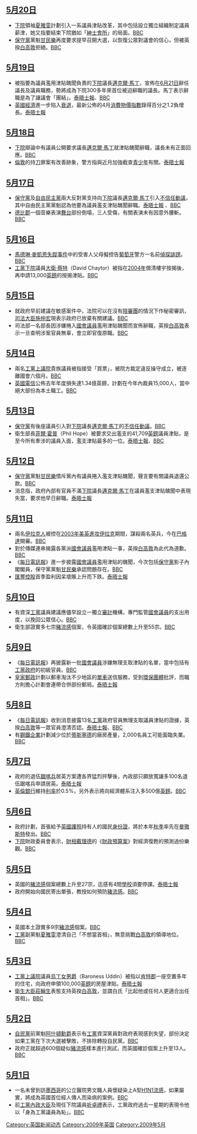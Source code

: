 ==[[5月20日|5月20日]]==
* [[英國下議院|下院]]領袖[[夏雅雯|夏雅雯]]計劃引入一系議員津貼改革，其中包括設立獨立組織制定議員薪津，她又指要結束下院猶如「[[紳士會所|紳士會所]]」的局面。[http://news.bbc.co.uk/2/hi/uk_news/politics/8058736.stm BBC]
* [[英國保守黨|保守黨]]黨魁[[甘民樂|甘民樂]]再度要求提早召開大選，以恢復公眾對議會的信心，但被英揆[[白高敦|白高敦]]拒絕。[http://news.bbc.co.uk/2/hi/uk_news/politics/8059465.stm BBC]

==[[5月19日|5月19日]]==
* 被指要為議員濫用津貼醜聞負責的[[英國下議院|下院]]議長[[邁克爾·馬丁_(政治家)|邁克爾·馬丁]]，宣佈在[[6月21日|6月21日]]辭任議長及議員職務，勢將成為下院300多年來首位被迫辭職的議長。馬丁表示辭職是為了讓議會「團結」。[http://www.timesonline.co.uk/tol/news/politics/article6320367.ece 泰晤士報]、[http://news.bbc.co.uk/2/hi/uk_news/politics/8057203.stm BBC]
* [[英國經濟|英國經濟]]進一步陷入[[經濟衰退|衰退]]，最新公佈的4月[[消費物價指數|消費物價指數]]錄得百分之1.2負增長。[http://business.timesonline.co.uk/tol/business/economics/article6317766.ece 泰晤士報]

==[[5月18日|5月18日]]==
* [[英國下議院|下院]]辯論中有議員公開要求議長[[邁克爾·馬丁_(政治家)|邁克爾·馬丁]]就津貼醜聞辭職，議長未有正面回應。[http://news.bbc.co.uk/2/hi/uk_news/politics/8054657.stm BBC]
* [[倫敦|倫敦]]的持[[刀|刀]]罪案有改善跡象，警方指與近月加強截查[[青少年|青少年]]有關。[http://www.timesonline.co.uk/tol/news/uk/crime/article6312137.ece 泰晤士報]

==[[5月17日|5月17日]]==
* [[英國保守黨|保守黨]]及[[英國自由民主黨|自由民主黨]]兩大反對黨支持向[[英國下議院|下院]]議長[[邁克爾·馬丁_(政治家)|邁克爾·馬丁]]引入[[不信任動議|不信任動議]]，其中自由民主黨黨魁認為他要為議員濫支津貼醜聞辭職。[http://www.timesonline.co.uk/tol/news/politics/article6304632.ece 泰晤士報] {{Wayback|url=http://www.timesonline.co.uk/tol/news/politics/article6304632.ece |date=20090519004406 }}、[http://news.bbc.co.uk/2/hi/uk_news/politics/8054140.stm BBC]
* [[德比郡|德比郡]]一個音樂表演[[舞台|舞台]]部份倒塌，三人受傷，有關表演未有因意外腰斬。[http://news.bbc.co.uk/2/hi/uk_news/england/derbyshire/8053996.stm BBC]

==[[5月16日|5月16日]]==
* [[馬德琳·麥凱恩失蹤事件|馬德琳·麥凱恩失蹤事件]]中的受害人父母擬控告[[葡萄牙|葡萄牙]]警方一名前[[偵探|偵探]][[誹謗|誹謗]]。[http://news.bbc.co.uk/2/hi/uk_news/8053916.stm BBC]
* [[英國工黨|工黨]][[英國下議院|下院]]議員[[大衛·蔡特|大衛·蔡特]]（David Chaytor）被指在[[2004年|2004年]]償清樓宇按揭後，再申請13,000[[英鎊|英鎊]]的按揭津貼。[http://news.bbc.co.uk/2/hi/uk_news/politics/8053084.stm BBC]

==[[5月15日|5月15日]]==
* 就政府早前建議在敏感案件中，法院可以在沒有[[陪審團|陪審團]]的情況下作秘密審訊，[[司法大臣_(英国)|司法大臣]][[施仲宏|施仲宏]]現表示政府已放棄有關建議。[http://news.bbc.co.uk/2/hi/uk_news/8051953.stm BBC]
* 司法部一名部長因涉嫌捲入[[英國國會|國會議員]]濫用津貼醜聞而宣佈辭職，英揆[[白高敦|白高敦]]表示一旦查明涉案官員無辜，會立即官復原職。[http://news.bbc.co.uk/2/hi/uk_news/politics/8051091.stm BBC]

==[[5月14日|5月14日]]==
* 兩名[[英國工黨|工黨]][[英國上議院|上議院]]貴族議員被指接受「買票」，被院方裁定違反操守成立，被逐離國會六個月。[http://news.bbc.co.uk/2/hi/uk_news/politics/8049412.stm BBC]
* [[英國電信|英國電信]]公佈去年年度損失達1.34億英鎊，計劃在今年內裁員15,000人，當中絕大部份為本土職工。[http://news.bbc.co.uk/2/hi/business/8049276.stm BBC]

==[[5月13日|5月13日]]==
* [[英國保守黨|保守黨]]有後座議員引入對[[英國下議院|下院]]議長[[邁克爾·馬丁_(政治家)|邁克爾·馬丁]]的[[不信任動議|不信任動議]]。[http://news.bbc.co.uk/2/hi/uk_news/politics/8048292.stm BBC]
* 衛生部長[[菲爾·霍普|菲爾·霍普]]（Phil Hope）被要求交出濫支的41,709[[英鎊|英鎊]]議員津貼，是至今所有牽涉的議員入面，濫支津貼最多的一位。[http://www.timesonline.co.uk/tol/news/politics/article6278825.ece 泰晤士報]、[http://news.bbc.co.uk/2/hi/uk_news/politics/8047410.stm BBC]

==[[5月12日|5月12日]]==
* [[英國保守黨|保守黨]]黨魁[[甘民樂|甘民樂]]憤斥黨內有議員捲入濫支津貼醜聞，聲言要有關議員退還公款。[http://news.bbc.co.uk/2/hi/uk_news/politics/8044998.stm BBC]
* 消息指，政府內部有官員不滿[[英國下議院|下院]]議長[[邁克爾·馬丁_(政治家)|邁克爾·馬丁]]在議員濫支津貼醜聞中表現失當，要求他早日辭職。[http://www.timesonline.co.uk/tol/news/politics/article6273584.ece 泰晤士報]

==[[5月11日|5月11日]]==
* 兩名[[伊拉克|伊拉克人]]被控在[[2003年|2003年]][[伊拉克戰爭|美英進攻伊拉克]]期間，謀殺兩名英兵，今在[[巴格達|巴格達]]開審。[http://news.bbc.co.uk/2/hi/middle_east/8043521.stm BBC]
* 對於傳媒連串揭露各黨派[[英國國會|國會議員]]濫用津貼一事，英揆[[白高敦|白高敦]]為此代為道歉。[http://news.bbc.co.uk/2/hi/uk_news/politics/8043447.stm BBC]
* 《[[每日電訊報|每日電訊報]]》進一步披露[[英國國會|國會議員]]濫用津貼的醜聞，今次包括[[英國保守黨|保守黨]]影子內閣閣員，保守黨黨魁[[甘民樂|甘民樂]]承認問題存在。[http://news.bbc.co.uk/2/hi/uk_news/politics/8043057.stm BBC]
* [[匯豐控股|匯豐控股]]首季盈利因呆壞賬上升而下跌。[http://business.timesonline.co.uk/tol/business/industry_sectors/banking_and_finance/article6264758.ece 泰晤士報]

==[[5月10日|5月10日]]==
* 有資深[[英國工黨|工黨]]議員建議應儘早設立一獨立[[審計|審計]]機構，專門監管[[英國國會|國會議員]]的支出用度，以挽回公眾信心。[http://news.bbc.co.uk/2/hi/uk_news/politics/8042571.stm BBC]
* 衛生部證實多七宗[[豬流感|豬流感]]個案，令英國確診個案總數上升至55宗。[http://news.bbc.co.uk/2/hi/uk_news/8042822.stm BBC]

==[[5月9日|5月9日]]==
* 《[[每日電訊報|每日電訊報]]》再披露新一批[[英國國會|國會議員]]涉嫌無理支取津貼的名單，當中包括有[[英國工黨|工黨]][[英國政府|政府]]的初級官員。[http://news.bbc.co.uk/2/hi/uk_news/8041232.stm BBC]
* [[皇家郵政|皇家郵政]]計劃以郵車淘汰不少地區的[[單車|單車]]送信服務，受到[[環保團體|環保團體]]批評，而職方則擔心計劃會連帶合併部份郵局。[http://business.timesonline.co.uk/tol/business/industry_sectors/support_services/article6251923.ece 泰晤士報]

==[[5月8日|5月8日]]==
* 《[[每日電訊報|每日電訊報]]》收到消息披露13名[[英國工黨|工黨]]政府官員無理支取議員津貼的證據，英揆[[白高敦|白高敦]]等一眾官員澄清否認。[http://www.timesonline.co.uk/tol/news/politics/article6249379.ece 泰晤士報]、[http://news.bbc.co.uk/2/hi/uk_news/politics/8039977.stm BBC]
* 有[[鋼鐵|鋼鐵企業]]計劃減少位於[[蒂斯塞德|蒂斯塞德]]的廠房產量，2,000名員工可能面臨失業。[http://news.bbc.co.uk/2/hi/uk_news/england/tees/8039698.stm BBC]

==[[5月7日|5月7日]]==
* 政府的退伍[[踞喀兵|踞喀兵]]居英方案遭各界猛烈抨擊後，內政部只願放寬讓多100名退伍踞喀兵申請居英。[http://www.timesonline.co.uk/tol/news/politics/article6243934.ece 泰晤士報]
* [[英倫銀行|英倫銀行]]維持[[利率|利率]]於0.5%，另外表示將向經濟體系注入多500億[[英鎊|英鎊]]。[http://news.bbc.co.uk/2/hi/business/8037685.stm BBC]

==[[5月6日|5月6日]]==
* 政府計劃，首張給予[[英國護照|英國護照]]持有人的國民[[身份證|身份證]]，將於本年[[秋季|秋季]]率先在[[曼徹斯特|曼徹斯特]]發出。[http://news.bbc.co.uk/2/hi/uk_news/politics/8035002.stm BBC]
* [[英國下議院|下院]]財政委員會表示，[[英國財相|財相]][[戴理德|戴理德]]的《[[財政預算案|財政預算案]]》對經濟復甦的預測過份樂觀。[http://news.bbc.co.uk/2/hi/business/8035800.stm BBC]

==[[5月5日|5月5日]]==
* 英國的[[豬流感|豬流感]]個案總數上升至27宗，迄感有4間[[學校|學校]]須要停課。[http://www.timesonline.co.uk/tol/life_and_style/health/article6221290.ece 泰晤士報]
* 政府開始向國民寄出單張，教授如何預防[[豬流感|豬流感]]。[http://news.bbc.co.uk/2/hi/uk_news/8033048.stm BBC] {{Wayback|url=http://news.bbc.co.uk/2/hi/uk_news/8033048.stm |date=20090508104300 }}

==[[5月4日|5月4日]]==
* 英國本土證實多9宗[[豬流感|豬流感]]個案。[http://news.bbc.co.uk/2/hi/uk_news/8032697.stm BBC]
* [[英國工黨|工黨]]副黨魁[[夏雅雯|夏雅雯]]澄清自己「不想當首相」，無意挑戰[[白高敦|白高敦]]的領導地位。[http://news.bbc.co.uk/2/hi/uk_news/politics/8032125.stm BBC]

==[[5月3日|5月3日]]==
* [[英國工黨|工黨]][[英國上議院|上議院]]議員[[普拉·烏丁，烏丁女男爵|烏丁女男爵]]（Baroness Uddin）被指以[[肯特郡|肯特郡]]一座空置多年的住宅，向政府申領100,000[[英鎊|英鎊]]的房屋津貼。[http://www.timesonline.co.uk/tol/news/politics/article6211846.ece 泰晤士報] {{Wayback|url=http://www.timesonline.co.uk/tol/news/politics/article6211846.ece |date=20090508080739 }}
* [[衛生大臣|衛生大臣]][[莊翰生|莊翰生]]表態支持英揆[[白高敦|白高敦]]，並謂白氏「比起他或任何人更適合出任首相」。[http://news.bbc.co.uk/2/hi/uk_news/politics/8031375.stm BBC]

==[[5月2日|5月2日]]==
* [[英國自由民主黨|自民黨]]前黨魁[[派迪·阿什頓|阿什頓勳爵]]表示有[[英國工黨|工黨]]資深黨員對政府表現感到失望，部份決定如果工黨在下次大選被擊敗，不排除轉投自民黨。[http://news.bbc.co.uk/2/hi/uk_news/politics/8030285.stm BBC]
* 政府正就超過600個疑似[[豬流感|豬流感]]樣本進行測試，而英國確診個案上升至13人。[http://news.bbc.co.uk/2/hi/uk_news/8030307.stm BBC]

==[[5月1日|5月1日]]==
* 一名未曾到訪[[墨西哥|墨西哥]]的公立醫院男文職人員懷疑染上A型[[豬流感|H1N1流感]]，如果屬實，將成為英國首位經人傳人而染病的案例。[http://news.bbc.co.uk/2/hi/uk_news/8028974.stm BBC]
* 前[[英國工黨|工黨]][[內政大臣|內政大臣]]及現任下院議員[[祈卓禮|祈卓禮]]表示，工黨政府過去一星期的表現令他以「身為工黨議員為恥」。[http://news.bbc.co.uk/2/hi/uk_news/politics/8028170.stm BBC]

{{Portal:英國新聞動態/footer}}

[[Category:英国新闻动态|Category:英国新闻动态]]
[[Category:2009年英国|Category:2009年英国]]
[[Category:2009年5月|Category:2009年5月]]